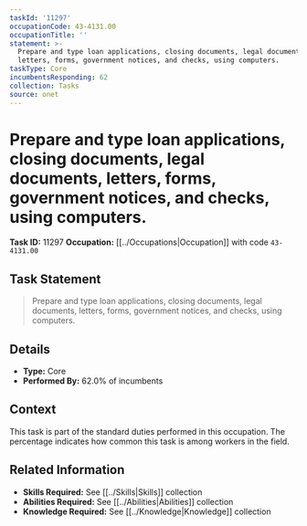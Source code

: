 ```yaml
---
taskId: '11297'
occupationCode: 43-4131.00
occupationTitle: ''
statement: >-
  Prepare and type loan applications, closing documents, legal documents,
  letters, forms, government notices, and checks, using computers.
taskType: Core
incumbentsResponding: 62
collection: Tasks
source: onet
---
```

# Prepare and type loan applications, closing documents, legal documents, letters, forms, government notices, and checks, using computers.

**Task ID:** 11297
**Occupation:** [[../Occupations|Occupation]] with code `43-4131.00`

## Task Statement

> Prepare and type loan applications, closing documents, legal documents, letters, forms, government notices, and checks, using computers.

## Details

- **Type:** Core
- **Performed By:** 62.0% of incumbents

## Context

This task is part of the standard duties performed in this occupation. The percentage indicates how common this task is among workers in the field.

## Related Information

- **Skills Required:** See [[../Skills|Skills]] collection
- **Abilities Required:** See [[../Abilities|Abilities]] collection
- **Knowledge Required:** See [[../Knowledge|Knowledge]] collection
